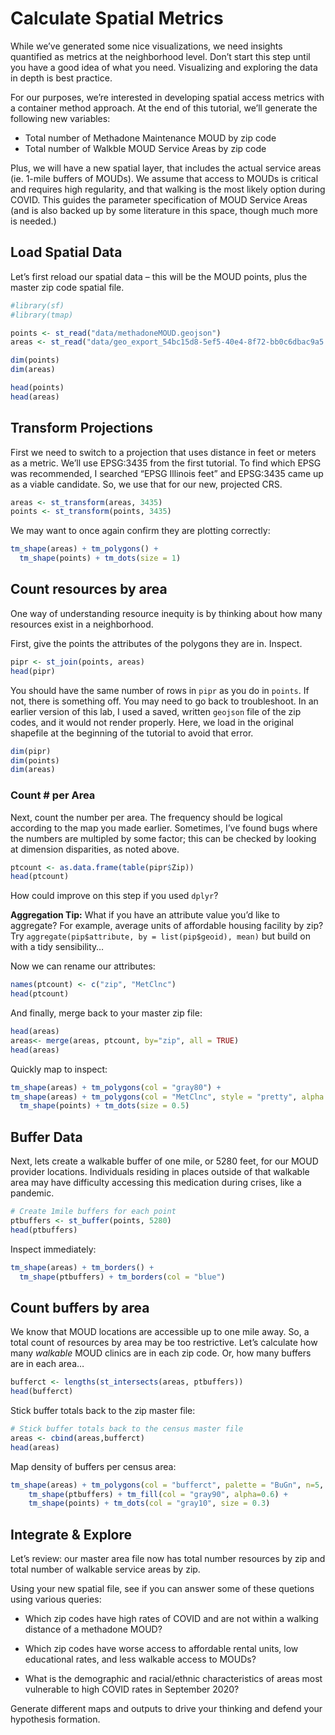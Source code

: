 # Calculate Spatial Metrics

While we've generated some nice visualizations, we need insights quantified as metrics at the neighborhood level. Don't start this step until you have a good idea of what you need. Visualizing and exploring the data in depth is best practice.

For our purposes, we're interested in developing spatial access metrics with a container method approach. At the end of this tutorial, we'll generate the following new variables:

- Total number of Methadone Maintenance MOUD by zip code
- Total number of Walkble MOUD Service Areas by zip code

Plus, we will have a new spatial layer, that includes the actual service areas (ie. 1-mile buffers of MOUDs). We assume that access to MOUDs is critical and requires high regularity, and that walking is the most likely option during COVID. This guides the parameter specification of MOUD Service Areas (and is also backed up by some literature in this space, though much more is needed.)

## Load Spatial Data

Let's first reload our spatial data -- this will be the MOUD points, plus the master zip code spatial file.

```r
#library(sf)
#library(tmap)

points <- st_read("data/methadoneMOUD.geojson")
areas <- st_read("data/geo_export_54bc15d8-5ef5-40e4-8f72-bb0c6dbac9a5.shp")

dim(points)
dim(areas)

head(points)
head(areas)

```

## Transform Projections

First we need to switch to a projection that uses distance in feet or meters as a metric. We'll use EPSG:3435 from the first tutorial. To find which EPSG was recommended, I searched "EPSG Illinois feet" and EPSG:3435 came up as a viable candidate. So, we use that for our new, projected CRS.

```r

areas <- st_transform(areas, 3435)
points <- st_transform(points, 3435)

```

We may want to once again confirm they are plotting correctly:

```r
tm_shape(areas) + tm_polygons() +
  tm_shape(points) + tm_dots(size = 1)
```

## Count resources by area

One way of understanding resource inequity is by thinking about how many resources exist in a neighborhood.

First, give the points the attributes of the polygons they are in. Inspect.

```r
pipr <- st_join(points, areas)
head(pipr)
```

You should have the same number of rows in `pipr` as you do in `points`. If not, there is something off. You may need to go back to troubleshoot. In an earlier version of this lab, I used a saved, written `geojson` file of the zip codes, and it would not render properly. Here, we load in the original shapefile at the beginning of the tutorial to avoid that error.

```r
dim(pipr)
dim(points)
dim(areas)
```

### Count # per Area
Next, count the number per area. The frequency should be logical according to the map you made earlier. Sometimes, I've found bugs where the numbers are multipled by some factor; this can be checked by looking at dimension disparities, as noted above.

```r
ptcount <- as.data.frame(table(pipr$Zip))
head(ptcount)
```
How could improve on this step if you used `dplyr`? 

**Aggregation Tip:** What if you have an attribute value you'd like to aggregate? For example, average units of affordable housing facility by zip? 
Try `aggregate(pip$attribute, by = list(pip$geoid), mean)` but build on with a tidy sensibility...

Now we can rename our attributes:

```r
names(ptcount) <- c("zip", "MetClnc")
head(ptcount)
```

And finally, merge back to your master zip file:

```r
head(areas)
areas<- merge(areas, ptcount, by="zip", all = TRUE)
head(areas)
```

Quickly map to inspect:
```r
tm_shape(areas) + tm_polygons(col = "gray80") +
tm_shape(areas) + tm_polygons(col = "MetClnc", style = "pretty", alpha = 0.8) +   
  tm_shape(points) + tm_dots(size = 0.5) 
```


## Buffer Data
Next, lets create a walkable buffer of one mile, or 5280 feet, for our MOUD provider locations. Individuals residing in places outside of that walkable area may have difficulty accessing this medication during crises, like a pandemic.

```r
# Create 1mile buffers for each point
ptbuffers <- st_buffer(points, 5280)
head(ptbuffers)
```

Inspect immediately:

```r
tm_shape(areas) + tm_borders() +
  tm_shape(ptbuffers) + tm_borders(col = "blue") 
```


## Count buffers by area
We know that MOUD locations are accessible up to one mile away. So, a total count of resources by area may be too restrictive. Let's calculate how many *walkable* MOUD clinics are in each zip code. Or, how many buffers are in each area...

```r
bufferct <- lengths(st_intersects(areas, ptbuffers))
head(bufferct)
```

Stick buffer totals back to the zip master file:

```r
# Stick buffer totals back to the census master file
areas <- cbind(areas,bufferct)
head(areas)
```

Map density of buffers per census area:

```r
tm_shape(areas) + tm_polygons(col = "bufferct", palette = "BuGn", n=5, style = "jenks") + 
    tm_shape(ptbuffers) + tm_fill(col = "gray90", alpha=0.6) +
    tm_shape(points) + tm_dots(col = "gray10", size = 0.3) 
```

## Integrate & Explore

Let's review: our master area file now has total number resources by zip and total number of walkable service areas by zip. 

Using your new spatial file, see if you can answer some of these quetions using various queries:

- Which zip codes have high rates of COVID and are not within a walking distance of a methadone MOUD?

- Which zip codes have worse access to affordable rental units, low educational rates, and less walkable access to MOUDs? 

- What is the demographic and racial/ethnic characteristics of areas most vulnerable to high COVID rates in September 2020? 

Generate different maps and outputs to drive your thinking and defend your hypothesis formation.



